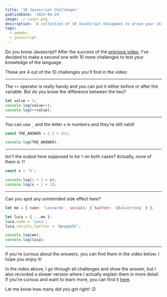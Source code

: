 ```yaml
---
title: '10 Javascript Challenges'
publishDate: '2023-04-24'
image: ./_cover.png
description: 'A collection of 10 JavaScript minigames to prove your skills.'
tags:
  - webdev
  - javascript
---
```



Do you know Javascript? After the success of the [previous video](https://youtu.be/8gGuu9c9miY), I've decided to make a second one with 10 more challenges to test your knowledge of the language.

These are 4 out of the 10 challenges you'll find in the video:

<YouTube id="wE-6CswAE64" />

---

The `++` operator is really handy and you can put it either before or after the variable. But do you know the difference between the two?

```js
let value = 3;
console.log(value++);
console.log(++value);
```

---

You can use `_` and the letter `e` in numbers and they're still valid!

```js
const THE_ANSWER = 1_2 + 3e1;

console.log(THE_ANSWER);
```

---

Isn't the output here supposed to be `7` on both cases? Actually, none of them is `7`!

```js
const x = '5';

console.log(1 + 1 + x);
console.log(x + 1 + 1);
```

---

Can you spot any unintended side effect here?

```js
let me = { name: 'Leonardo', socials: { twitter: '@balastrong' } };

let luca = { ...me };
luca.name = 'Luca';
luca.socials.twitter = '@puppo92';

console.log(me);
console.log(luca);
```

---

If you're curious about the answers, you can find them in the video below. I hope you enjoy it!

<YouTube id="79R_ys7a8Aw" />

In the video above, I go through all challenges and show the answer, but I also recorded a slower version where I actually explain them in more detail. If you're curious and want to learn more, you can find it [here](https://youtu.be/wE-6CswAE64).

Let me know how many did you got right! :D
